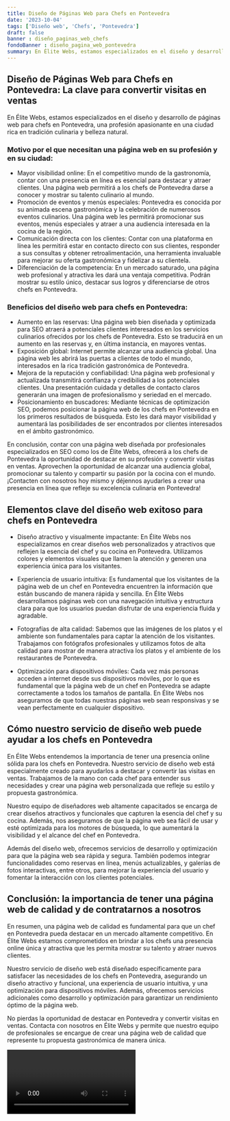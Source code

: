 ```yaml
---
title: Diseño de Páginas Web para Chefs en Pontevedra
date: '2023-10-04'
tags: ['Diseño web', 'Chefs', 'Pontevedra']
draft: false
banner : diseño_paginas_web_chefs
fondoBanner : diseño_pagina_web_pontevedra
summary: En Élite Webs, estamos especializados en el diseño y desarrollo de páginas web para chefs en Pontevedra, una profesión apasionante en una ciudad rica en tradición culinaria y belleza natural.
---
```


## Diseño de Páginas Web para Chefs en Pontevedra: La clave para convertir visitas en ventas

En Élite Webs, estamos especializados en el diseño y desarrollo de páginas web para chefs en Pontevedra, una profesión apasionante en una ciudad rica en tradición culinaria y belleza natural.

### Motivo por el que necesitan una página web en su profesión y en su ciudad:

- Mayor visibilidad online: En el competitivo mundo de la gastronomía, contar con una presencia en línea es esencial para destacar y atraer clientes. Una página web permitirá a los chefs de Pontevedra darse a conocer y mostrar su talento culinario al mundo.
- Promoción de eventos y menús especiales: Pontevedra es conocida por su animada escena gastronómica y la celebración de numerosos eventos culinarios. Una página web les permitirá promocionar sus eventos, menús especiales y atraer a una audiencia interesada en la cocina de la región.
- Comunicación directa con los clientes: Contar con una plataforma en línea les permitirá estar en contacto directo con sus clientes, responder a sus consultas y obtener retroalimentación, una herramienta invaluable para mejorar su oferta gastronómica y fidelizar a su clientela.
- Diferenciación de la competencia: En un mercado saturado, una página web profesional y atractiva les dará una ventaja competitiva. Podrán mostrar su estilo único, destacar sus logros y diferenciarse de otros chefs en Pontevedra.

### Beneficios del diseño web para chefs en Pontevedra:

- Aumento en las reservas: Una página web bien diseñada y optimizada para SEO atraerá a potenciales clientes interesados en los servicios culinarios ofrecidos por los chefs de Pontevedra. Esto se traducirá en un aumento en las reservas y, en última instancia, en mayores ventas.
- Exposición global: Internet permite alcanzar una audiencia global. Una página web les abrirá las puertas a clientes de todo el mundo, interesados en la rica tradición gastronómica de Pontevedra.
- Mejora de la reputación y confiabilidad: Una página web profesional y actualizada transmitirá confianza y credibilidad a los potenciales clientes. Una presentación cuidada y detalles de contacto claros generarán una imagen de profesionalismo y seriedad en el mercado.
- Posicionamiento en buscadores: Mediante técnicas de optimización SEO, podemos posicionar la página web de los chefs en Pontevedra en los primeros resultados de búsqueda. Esto les dará mayor visibilidad y aumentará las posibilidades de ser encontrados por clientes interesados en el ámbito gastronómico.

En conclusión, contar con una página web diseñada por profesionales especializados en SEO como los de Élite Webs, ofrecerá a los chefs de Pontevedra la oportunidad de destacar en su profesión y convertir visitas en ventas. Aprovechen la oportunidad de alcanzar una audiencia global, promocionar su talento y compartir su pasión por la cocina con el mundo. ¡Contacten con nosotros hoy mismo y déjennos ayudarles a crear una presencia en línea que refleje su excelencia culinaria en Pontevedra!

<GifSeo />

<Cta />

## Elementos clave del diseño web exitoso para chefs en Pontevedra

- Diseño atractivo y visualmente impactante: En Élite Webs nos especializamos en crear diseños web personalizados y atractivos que reflejen la esencia del chef y su cocina en Pontevedra. Utilizamos colores y elementos visuales que llamen la atención y generen una experiencia única para los visitantes.

- Experiencia de usuario intuitiva: Es fundamental que los visitantes de la página web de un chef en Pontevedra encuentren la información que están buscando de manera rápida y sencilla. En Élite Webs desarrollamos páginas web con una navegación intuitiva y estructura clara para que los usuarios puedan disfrutar de una experiencia fluida y agradable.

- Fotografías de alta calidad: Sabemos que las imágenes de los platos y el ambiente son fundamentales para captar la atención de los visitantes. Trabajamos con fotógrafos profesionales y utilizamos fotos de alta calidad para mostrar de manera atractiva los platos y el ambiente de los restaurantes de Pontevedra.

- Optimización para dispositivos móviles: Cada vez más personas acceden a internet desde sus dispositivos móviles, por lo que es fundamental que la página web de un chef en Pontevedra se adapte correctamente a todos los tamaños de pantalla. En Élite Webs nos aseguramos de que todas nuestras páginas web sean responsivas y se vean perfectamente en cualquier dispositivo.

## Cómo nuestro servicio de diseño web puede ayudar a los chefs en Pontevedra

En Élite Webs entendemos la importancia de tener una presencia online sólida para los chefs en Pontevedra. Nuestro servicio de diseño web está especialmente creado para ayudarlos a destacar y convertir las visitas en ventas. Trabajamos de la mano con cada chef para entender sus necesidades y crear una página web personalizada que refleje su estilo y propuesta gastronómica.

Nuestro equipo de diseñadores web altamente capacitados se encarga de crear diseños atractivos y funcionales que capturen la esencia del chef y su cocina. Además, nos aseguramos de que la página web sea fácil de usar y esté optimizada para los motores de búsqueda, lo que aumentará la visibilidad y el alcance del chef en Pontevedra.

Además del diseño web, ofrecemos servicios de desarrollo y optimización para que la página web sea rápida y segura. También podemos integrar funcionalidades como reservas en línea, menús actualizables, y galerías de fotos interactivas, entre otros, para mejorar la experiencia del usuario y fomentar la interacción con los clientes potenciales.

## Conclusión: la importancia de tener una página web de calidad y de contratarnos a nosotros

En resumen, una página web de calidad es fundamental para que un chef en Pontevedra pueda destacar en un mercado altamente competitivo. En Élite Webs estamos comprometidos en brindar a los chefs una presencia online única y atractiva que les permita mostrar su talento y atraer nuevos clientes.

Nuestro servicio de diseño web está diseñado específicamente para satisfacer las necesidades de los chefs en Pontevedra, asegurando un diseño atractivo y funcional, una experiencia de usuario intuitiva, y una optimización para dispositivos móviles. Además, ofrecemos servicios adicionales como desarrollo y optimización para garantizar un rendimiento óptimo de la página web.

No pierdas la oportunidad de destacar en Pontevedra y convertir visitas en ventas. Contacta con nosotros en Élite Webs y permite que nuestro equipo de profesionales se encargue de crear una página web de calidad que represente tu propuesta gastronómica de manera única.

<Video />

<CtaBot job='Chefs' city='Pontevedra'/>

<Gmaps query='Pontevedra+españa+maps' />